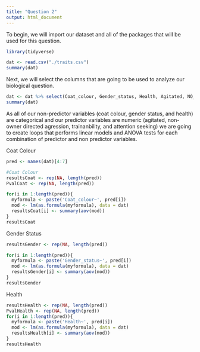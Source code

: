 ```yaml
---
title: "Question 2"
output: html_document
---
```


To begin, we will import our dataset and all of the packages that will be used for this question. 
```r
library(tidyverse)

dat <- read.csv("./traits.csv")
summary(dat)
```
Next, we will select the columns that are going to be used to analyze our biological question. 
```r
dat <- dat %>% select(Coat_colour, Gender_status, Health, Agitated, NO_Agg, Train, AttenSeek)
summary(dat)
```
As all of our non-predictor variables (coat colour, gender status, and health) are categorical and our predictor variables are numeric (agitated, non-owner directed agression, trainanbility, and attention seeking) we are going to create loops that performs linear models and ANOVA tests for each combination of predictor and non predictor variables. 

Coat Colour
```r
pred <- names(dat)[4:7]

#Coat Colour
resultsCoat <- rep(NA, length(pred))
PvalCoat <- rep(NA, length(pred))

for(i in 1:length(pred)){
  myformula <- paste('Coat_colour~', pred[i])
  mod <- lm(as.formula(myformula), data = dat)
  resultsCoat[i] <- summary(aov(mod))
}
resultsCoat
```
Gender Status 
```r
resultsGender <- rep(NA, length(pred))

for(i in 1:length(pred)){
  myformula <- paste('Gender_status~', pred[i])
  mod <- lm(as.formula(myformula), data = dat)
  resultsGender[i] <- summary(aov(mod))
}
resultsGender
```
Health
```r
resultsHealth <- rep(NA, length(pred))
PvalHealth <- rep(NA, length(pred))
for(i in 1:length(pred)){
  myformula <- paste('Health~', pred[i])
  mod <- lm(as.formula(myformula), data = dat)
  resultsHealth[i] <- summary(aov(mod))
}
resultsHealth
```

